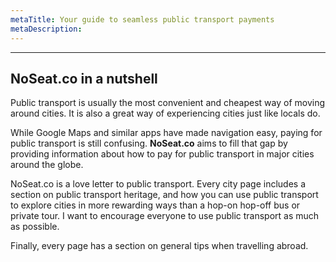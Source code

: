 ```yaml
---
metaTitle: Your guide to seamless public transport payments
metaDescription: 
---
```

---
## NoSeat.co in a nutshell

Public transport is usually the most convenient and cheapest way of moving around cities. 
It is also a great way of experiencing cities just like locals do. 

While Google Maps and similar apps have made navigation easy, paying for public transport is still confusing. **NoSeat.co** aims to fill that gap by providing information about how to pay for public transport in major cities around the globe. 

NoSeat.co is a love letter to public transport. Every city page includes a section on public transport heritage, and how you can use public transport to explore cities in more rewarding ways than a hop-on hop-off bus or private tour. I want to encourage everyone to use public transport as much as possible. 

Finally, every page has a section on general tips when travelling abroad. 

